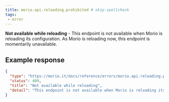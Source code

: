 ```yaml
---
title: morio.api.reloading.prohibited # skip-spellcheck
tags:
 - error
---
```



<!-- MORIO_AUTO_GENERATED_CONTENT_STARTS - Manual changes made below will be overwritten skip-spellcheck -->
__Not available while reloading__ - This endpoint is not available when Morio is reloading its configuration. As Morio is reloading now, this endpoint is momentarily unavailable.
<!-- MORIO_AUTO_GENERATED_CONTENT_ENDS - Manual changes made above will be overwritten skip-spellcheck -->


<!-- MORIO_AUTO_GENERATED_CONTENT_STARTS - Manual changes made below will be overwritten skip-spellcheck -->
## Example response

```json
{
  "type": "https://morio.it/docs/reference/errors/morio.api.reloading.prohibited",
  "status": 409,
  "title": "Not available while reloading",
  "detail": "This endpoint is not available when Morio is reloading its configuration. As Morio is reloading now, this endpoint is momentarily unavailable."
}
```
<!-- MORIO_AUTO_GENERATED_CONTENT_ENDS - Manual changes made above will be overwritten skip-spellcheck -->
